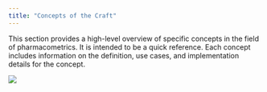 ```yaml
---
title: "Concepts of the Craft"
---
```


This section provides a high-level overview of specific concepts in the field of pharmacometrics.
It is intended to be a quick reference.
Each concept includes information on the definition, use cases, and implementation details for the concept.

![](images/index_concepts.png)
